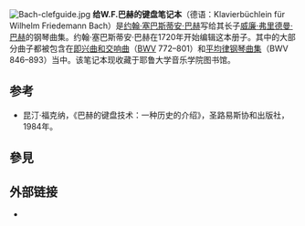 {{refimprove|time=2015-02-04T08:34:11+00:00}}
[[File:Bach-clefguide.jpg|right]]
'''给W.F.巴赫的键盘笔记本'''（德语：Klavierbüchlein für Wilhelm Friedemann Bach）是[[约翰·塞巴斯蒂安·巴赫|约翰·塞巴斯蒂安·巴赫]]写给其长子[[威廉·弗里德曼·巴赫|威廉·弗里德曼·巴赫]]的钢琴曲集。约翰·塞巴斯蒂安·巴赫在1720年开始编辑这本册子。其中的大部分曲子都被包含在[[即兴曲和交响曲|即兴曲和交响曲]]（[[BWV|BWV]] 772–801）和[[平均律钢琴曲集|平均律钢琴曲集]]（BWV 846–893）当中。该笔记本现收藏于耶鲁大学音乐学院图书馆。

==参考==
* 昆汀·福克纳，《巴赫的键盘技术：一种历史的介绍》，圣路易斯协和出版社，1984年。
== 參見 ==
{{portal|古典音樂}}

== 外部链接 ==
* {{IMSLP2|work=Klavierbüchlein für Wilhelm Friedemann Bach (Bach, Johann Sebastian)|cname=給W.F.巴赫的鍵盤筆記本}}

{{authority control}}
{{DEFAULTSORT:Klavierbuchlein fur Wilhelm Friedemann Bach}}